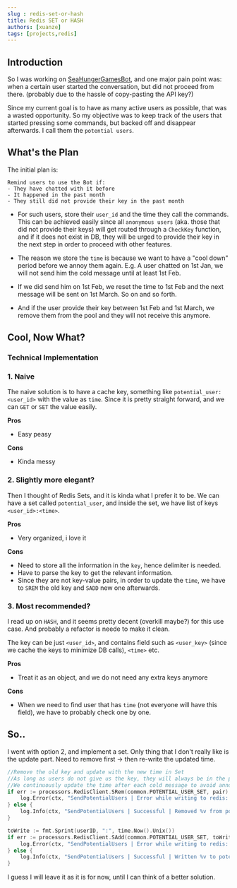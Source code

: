```yaml
---
slug : redis-set-or-hash
title: Redis SET or HASH
authors: [xuanze]
tags: [projects,redis]
---
```


## Introduction
So I was working on [SeaHungerGamesBot](https://github.com/aaronangxz/SeaDinner), 
and one major pain point was: when a certain user started the conversation, but did not proceed from there. (probably due to the hassle of copy-pasting the API key?)

Since my current goal is to have as many active users as possible, that was a wasted opportunity. 
So my objective was to keep track of the users that started pressing some commands, but backed off and disappear afterwards. 
I call them the `potential users`.

<!--truncate-->

## What's the Plan
The initial plan is:

```
Remind users to use the Bot if:
- They have chatted with it before 
- It happened in the past month
- They still did not provide their key in the past month
```

- For such users, store their `user_id` and the time they call the commands. 
This can be achieved easily since all `anonymous users` (aka. those that did not provide their keys) will get routed through
a `CheckKey` function, and if it does not exist in DB, they will be urged to provide their key in the next step in order to proceed with other features.

- The reason we store the `time` is because we want to have a "cool down" period before we annoy them again. E.g. A user chatted on 1st Jan, 
we will not send him the cold message until at least 1st Feb.

- If we did send him on 1st Feb, we reset the time to 1st Feb and the next message will be sent on 1st March. So on and so forth.

- And if the user provide their key between 1st Feb and 1st March, we remove them from the pool and they will not receive this anymore.

## Cool, Now What?

### Technical Implementation

### 1. Naive
The naive solution is to have a cache key, something like `potential_user:<user_id>` with the value as `time`. Since it is pretty straight forward, and we can `GET` 
or `SET` the value easily.

**Pros**
- Easy peasy

**Cons**
- Kinda messy

### 2. Slightly more elegant?
Then I thought of Redis Sets, and it is kinda what I prefer it to be. We can have a set called `potential_user`, and inside the set, we have list of keys `<user_id>:<time>`.

**Pros**
- Very organized, i love it

**Cons**
- Need to store all the information in the `key`, hence delimiter is needed.
- Have to parse the key to get the relevant information.
- Since they are not key-value pairs, in order to update the `time`, we have to `SREM` the old key and `SADD` new one afterwards.

### 3. Most recommended?
I read up on `HASH`, and it seems pretty decent (overkill maybe?) for this use case. And probably a refactor is neede to make it clean.

The key can be just `<user_id>`, and contains field such as `<user_key>` (since we cache the keys to minimize DB calls), `<time>` etc.

**Pros**
- Treat it as an object, and we do not need any extra keys anymore

**Cons**
- When we need to find user that has `time` (not everyone will have this field), we have to probably check one by one.

## So..

I went with option 2, and implement a set. Only thing that I don't really like is the update part.
Need to remove first -> then re-write the updated time.

```go
//Remove the old key and update with the new time in Set
//As long as users do not give us the key, they will always be in the pool
//We continuously update the time after each cold message to avoid annoyance
if err := processors.RedisClient.SRem(common.POTENTIAL_USER_SET, pair).Err(); err != nil {
	log.Error(ctx, "SendPotentialUsers | Error while writing to redis: %v", err.Error())
} else {
	log.Info(ctx, "SendPotentialUsers | Successful | Removed %v from potential_user set", pair)
}

toWrite := fmt.Sprint(userID, ":", time.Now().Unix())
if err := processors.RedisClient.SAdd(common.POTENTIAL_USER_SET, toWrite).Err(); err != nil {
	log.Error(ctx, "SendPotentialUsers | Error while writing to redis: %v", err.Error())
} else {
	log.Info(ctx, "SendPotentialUsers | Successful | Written %v to potential_user set", toWrite)
}
```

I guess I will leave it as it is for now, until I can think of a better solution.
